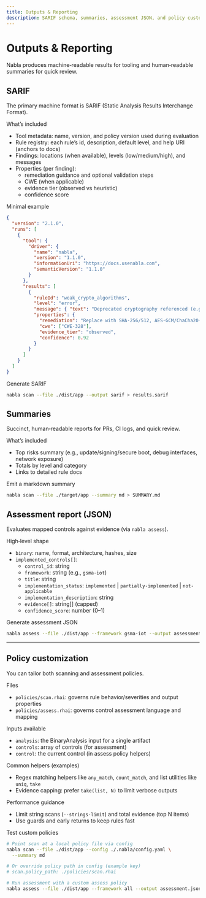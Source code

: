 ```yaml
---
title: Outputs & Reporting
description: SARIF schema, summaries, assessment JSON, and policy customization.
---
```


# Outputs & Reporting

Nabla produces machine‑readable results for tooling and human‑readable summaries for quick review.

## SARIF

The primary machine format is SARIF (Static Analysis Results Interchange Format).

What’s included
- Tool metadata: name, version, and policy version used during evaluation
- Rule registry: each rule’s id, description, default level, and help URI (anchors to docs)
- Findings: locations (when available), levels (low/medium/high), and messages
- Properties (per finding):
  - remediation guidance and optional validation steps
  - CWE (when applicable)
  - evidence tier (observed vs heuristic)
  - confidence score

Minimal example
```json
{
  "version": "2.1.0",
  "runs": [
    {
      "tool": {
        "driver": {
          "name": "nabla",
          "version": "1.1.0",
          "informationUri": "https://docs.usenabla.com",
          "semanticVersion": "1.1.0"
        }
      },
      "results": [
        {
          "ruleId": "weak_crypto_algorithms",
          "level": "error",
          "message": { "text": "Deprecated cryptography referenced (e.g., MD5/SHA1)." },
          "properties": {
            "remediation": "Replace with SHA‑256/512, AES‑GCM/ChaCha20‑Poly1305.",
            "cwe": ["CWE-328"],
            "evidence_tier": "observed",
            "confidence": 0.92
          }
        }
      ]
    }
  ]
}
```

Generate SARIF
```bash
nabla scan --file ./dist/app --output sarif > results.sarif
```

## Summaries

Succinct, human‑readable reports for PRs, CI logs, and quick review.

What’s included
- Top risks summary (e.g., update/signing/secure boot, debug interfaces, network exposure)
- Totals by level and category
- Links to detailed rule docs

Emit a markdown summary
```bash
nabla scan --file ./target/app --summary md > SUMMARY.md
```

## Assessment report (JSON)

Evaluates mapped controls against evidence (via `nabla assess`).

High‑level shape
- `binary`: name, format, architecture, hashes, size
- `implemented_controls[]`:
  - `control_id`: string
  - `framework`: string (e.g., `gsma-iot`)
  - `title`: string
  - `implementation_status`: `implemented` | `partially-implemented` | `not-applicable`
  - `implementation_description`: string
  - `evidence[]`: string[] (capped)
  - `confidence_score`: number (0–1)

Generate assessment JSON
```bash
nabla assess --file ./dist/app --framework gsma-iot --output assessment.json
```

---

## Policy customization

You can tailor both scanning and assessment policies.

Files
- `policies/scan.rhai`: governs rule behavior/severities and output properties
- `policies/assess.rhai`: governs control assessment language and mapping

Inputs available
- `analysis`: the BinaryAnalysis input for a single artifact
- `controls`: array of controls (for assessment)
- `control`: the current control (in assess policy helpers)

Common helpers (examples)
- Regex matching helpers like `any_match`, `count_match`, and list utilities like `uniq`, `take`
- Evidence capping: prefer `take(list, N)` to limit verbose outputs

Performance guidance
- Limit string scans (`--strings-limit`) and total evidence (top N items)
- Use guards and early returns to keep rules fast

Test custom policies
```bash
# Point scan at a local policy file via config
nabla scan --file ./dist/app --config ./.nabla/config.yaml \
  --summary md

# Or override policy path in config (example key)
# scan.policy_path: ./policies/scan.rhai

# Run assessment with a custom assess policy
nabla assess --file ./dist/app --framework all --output assessment.json
```

